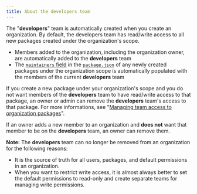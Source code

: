 ```yaml
---
title: About the developers team
---
```


The "**developers**" team is automatically created when you create an organization. By default, the developers team has read/write access to all new packages created under the organization's scope.

- Members added to the organization, including the organization owner, are automatically added to the **developers** team
- The [`maintainers` field] in the [`package.json`] of any newly created packages under the organization scope
is automatically populated with the members of the current **developers** team

If you create a new package under your organization's scope and you do not
want members of the **developers** team to have read/write access to that
package, an owner or admin can remove the **developers** team's access to that
package. For more informations, see "[Managing team access to organization packages][pkg-access]".

If an owner adds a new member to an organization and **does not** want
that member to be on the **developers** team, an owner can remove them.

<Note>

**Note:** The **developers** team can no longer be removed from an organization for the following reasons:

* It is the source of truth for all users, packages, and default permissions in an organization.
* When you want to restrict write access, it is almost always better to set the default permissions to read-only and create separate teams for managing write permissions.

</Note>

[pkg-access]: managing-team-access-to-org-packages
[create-team]: creating-teams
[`maintainers` field]: /files/package.json#people-fields-author-contributors
[`package.json`]: /files/package.json
